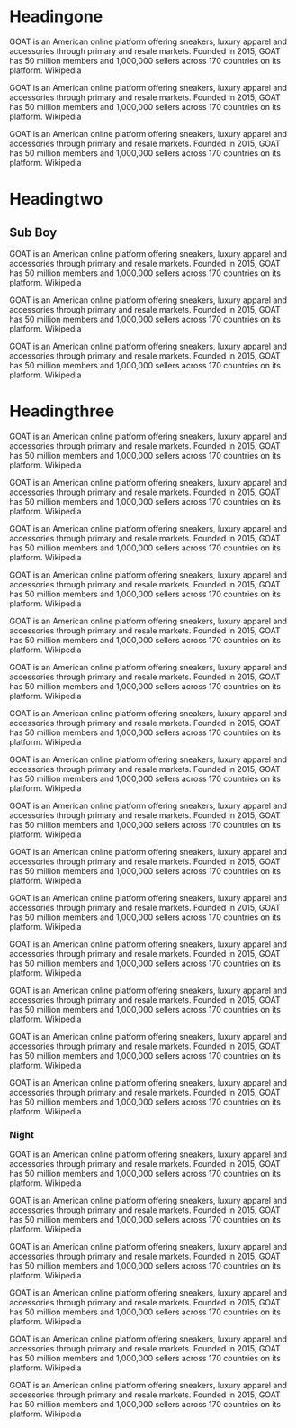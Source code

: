 # Headingone

GOAT is an American online platform offering sneakers, luxury apparel and accessories through primary and resale markets. Founded in 2015, GOAT has 50 million members and 1,000,000 sellers across 170 countries on its platform. Wikipedia

GOAT is an American online platform offering sneakers, luxury apparel and accessories through primary and resale markets. Founded in 2015, GOAT has 50 million members and 1,000,000 sellers across 170 countries on its platform. Wikipedia

GOAT is an American online platform offering sneakers, luxury apparel and accessories through primary and resale markets. Founded in 2015, GOAT has 50 million members and 1,000,000 sellers across 170 countries on its platform. Wikipedia

# Headingtwo

## Sub Boy

GOAT is an American online platform offering sneakers, luxury apparel and accessories through primary and resale markets. Founded in 2015, GOAT has 50 million members and 1,000,000 sellers across 170 countries on its platform. Wikipedia

GOAT is an American online platform offering sneakers, luxury apparel and accessories through primary and resale markets. Founded in 2015, GOAT has 50 million members and 1,000,000 sellers across 170 countries on its platform. Wikipedia

GOAT is an American online platform offering sneakers, luxury apparel and accessories through primary and resale markets. Founded in 2015, GOAT has 50 million members and 1,000,000 sellers across 170 countries on its platform. Wikipedia

# Headingthree

GOAT is an American online platform offering sneakers, luxury apparel and accessories through primary and resale markets. Founded in 2015, GOAT has 50 million members and 1,000,000 sellers across 170 countries on its platform. Wikipedia

GOAT is an American online platform offering sneakers, luxury apparel and accessories through primary and resale markets. Founded in 2015, GOAT has 50 million members and 1,000,000 sellers across 170 countries on its platform. Wikipedia

GOAT is an American online platform offering sneakers, luxury apparel and accessories through primary and resale markets. Founded in 2015, GOAT has 50 million members and 1,000,000 sellers across 170 countries on its platform. Wikipedia

GOAT is an American online platform offering sneakers, luxury apparel and accessories through primary and resale markets. Founded in 2015, GOAT has 50 million members and 1,000,000 sellers across 170 countries on its platform. Wikipedia

GOAT is an American online platform offering sneakers, luxury apparel and accessories through primary and resale markets. Founded in 2015, GOAT has 50 million members and 1,000,000 sellers across 170 countries on its platform. Wikipedia

GOAT is an American online platform offering sneakers, luxury apparel and accessories through primary and resale markets. Founded in 2015, GOAT has 50 million members and 1,000,000 sellers across 170 countries on its platform. Wikipedia

GOAT is an American online platform offering sneakers, luxury apparel and accessories through primary and resale markets. Founded in 2015, GOAT has 50 million members and 1,000,000 sellers across 170 countries on its platform. Wikipedia

GOAT is an American online platform offering sneakers, luxury apparel and accessories through primary and resale markets. Founded in 2015, GOAT has 50 million members and 1,000,000 sellers across 170 countries on its platform. Wikipedia

GOAT is an American online platform offering sneakers, luxury apparel and accessories through primary and resale markets. Founded in 2015, GOAT has 50 million members and 1,000,000 sellers across 170 countries on its platform. Wikipedia

GOAT is an American online platform offering sneakers, luxury apparel and accessories through primary and resale markets. Founded in 2015, GOAT has 50 million members and 1,000,000 sellers across 170 countries on its platform. Wikipedia

GOAT is an American online platform offering sneakers, luxury apparel and accessories through primary and resale markets. Founded in 2015, GOAT has 50 million members and 1,000,000 sellers across 170 countries on its platform. Wikipedia

GOAT is an American online platform offering sneakers, luxury apparel and accessories through primary and resale markets. Founded in 2015, GOAT has 50 million members and 1,000,000 sellers across 170 countries on its platform. Wikipedia

GOAT is an American online platform offering sneakers, luxury apparel and accessories through primary and resale markets. Founded in 2015, GOAT has 50 million members and 1,000,000 sellers across 170 countries on its platform. Wikipedia

GOAT is an American online platform offering sneakers, luxury apparel and accessories through primary and resale markets. Founded in 2015, GOAT has 50 million members and 1,000,000 sellers across 170 countries on its platform. Wikipedia

GOAT is an American online platform offering sneakers, luxury apparel and accessories through primary and resale markets. Founded in 2015, GOAT has 50 million members and 1,000,000 sellers across 170 countries on its platform. Wikipedia

### Night

GOAT is an American online platform offering sneakers, luxury apparel and accessories through primary and resale markets. Founded in 2015, GOAT has 50 million members and 1,000,000 sellers across 170 countries on its platform. Wikipedia

GOAT is an American online platform offering sneakers, luxury apparel and accessories through primary and resale markets. Founded in 2015, GOAT has 50 million members and 1,000,000 sellers across 170 countries on its platform. Wikipedia

GOAT is an American online platform offering sneakers, luxury apparel and accessories through primary and resale markets. Founded in 2015, GOAT has 50 million members and 1,000,000 sellers across 170 countries on its platform. Wikipedia

GOAT is an American online platform offering sneakers, luxury apparel and accessories through primary and resale markets. Founded in 2015, GOAT has 50 million members and 1,000,000 sellers across 170 countries on its platform. Wikipedia

GOAT is an American online platform offering sneakers, luxury apparel and accessories through primary and resale markets. Founded in 2015, GOAT has 50 million members and 1,000,000 sellers across 170 countries on its platform. Wikipedia

GOAT is an American online platform offering sneakers, luxury apparel and accessories through primary and resale markets. Founded in 2015, GOAT has 50 million members and 1,000,000 sellers across 170 countries on its platform. Wikipedia